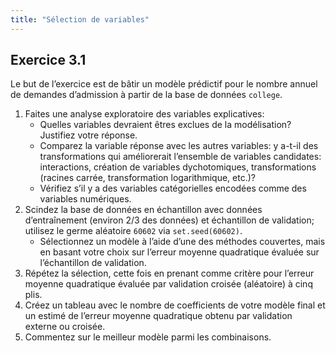 ```yaml
---
title: "Sélection de variables"
---
```


## Exercice 3.1


Le but de l'exercice est de bâtir un modèle prédictif pour le nombre annuel de demandes d'admission à partir de la base de données `college`.

1. Faites une analyse exploratoire des variables explicatives: 
   - Quelles variables devraient êtres exclues de la modélisation? Justifiez votre réponse.
   - Comparez la variable réponse avec les autres variables: y a-t-il des transformations qui améliorerait l'ensemble de variables candidates: interactions, création de variables dychotomiques, transformations (racines carrée, transformation logarithmique, etc.)?
   - Vérifiez s'il y a des variables catégorielles encodées comme des variables numériques.
2. Scindez la base de données en échantillon avec données d'entraînement (environ 2/3 des données) et échantillon de validation; utilisez le germe aléatoire `60602` via `set.seed(60602)`. 
   - Sélectionnez un modèle à l'aide d'une des méthodes couvertes, mais en basant votre choix sur l'erreur moyenne quadratique évaluée sur l'échantillon de validation.
3. Répétez la sélection, cette fois en prenant comme critère pour l'erreur moyenne quadratique évaluée par validation croisée (aléatoire) à cinq plis.
4. Créez un tableau avec le nombre de coefficients de votre modèle final et un estimé de l'erreur moyenne quadratique obtenu par validation externe ou croisée. 
5. Commentez sur le meilleur modèle parmi les combinaisons.
